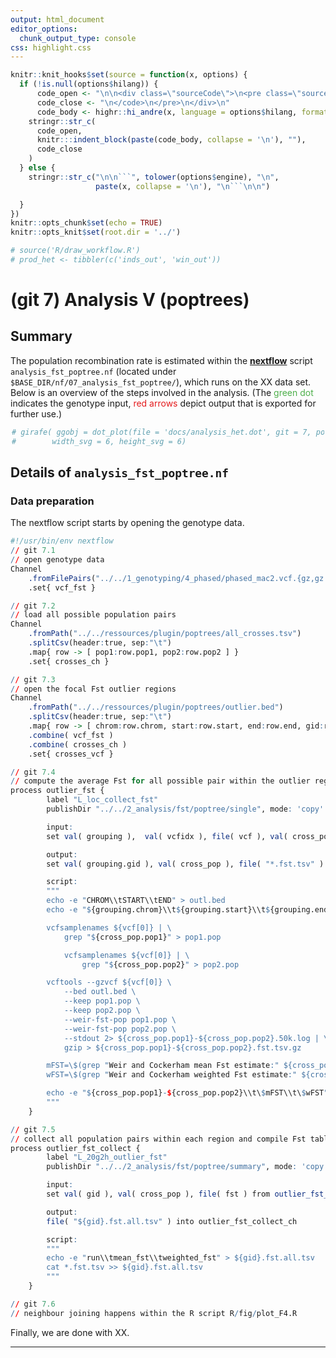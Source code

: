 ```yaml
---
output: html_document
editor_options:
  chunk_output_type: console
css: highlight.css
---
```


```r
knitr::knit_hooks$set(source = function(x, options) {
  if (!is.null(options$hilang)) {
      code_open <- "\n\n<div class=\"sourceCode\">\n<pre class=\"sourceCode\">\n<code class=\"sourceCode\">"
      code_close <- "\n</code>\n</pre>\n</div>\n"
      code_body <- highr::hi_andre(x, language = options$hilang, format = "html")
    stringr::str_c(
      code_open,
      knitr:::indent_block(paste(code_body, collapse = '\n'), ""),
      code_close
    )
  } else {
    stringr::str_c("\n\n```", tolower(options$engine), "\n",
                   paste(x, collapse = '\n'), "\n```\n\n")

  }
})
knitr::opts_chunk$set(echo = TRUE)
knitr::opts_knit$set(root.dir = '../')
```


```r
# source('R/draw_workflow.R')
# prod_het <- tibbler(c('inds_out', 'win_out'))
```

# (git 7) Analysis V (poptrees)

## Summary

The population recombination rate is estimated within the [**nextflow**](https://www.nextflow.io/) script `analysis_fst_poptree.nf` (located under `$BASE_DIR/nf/07_analysis_fst_poptree/`), which runs on the XX data set.
Below is an overview of the steps involved in the analysis.
(The <span style="color:#4DAF4A">green dot</span> indicates the genotype input, <span style="color:#E41A1C">red arrows</span> depict output that is exported for further use.)

<div style="max-width:500px; margin:auto;">
```r
# girafe( ggobj = dot_plot(file = 'docs/analysis_het.dot', git = 7, point_types = prod_het),
#        width_svg = 6, height_svg = 6)
```
</div>

## Details of `analysis_fst_poptree.nf`

### Data preparation

The nextflow script starts by opening the genotype data.

<div class="kclass">
```r
#!/usr/bin/env nextflow
// git 7.1
// open genotype data
Channel
	.fromFilePairs("../../1_genotyping/4_phased/phased_mac2.vcf.{gz,gz.tbi}")
	.set{ vcf_fst }
```


```r
// git 7.2
// load all possible population pairs
Channel
	.fromPath("../../ressources/plugin/poptrees/all_crosses.tsv")
	.splitCsv(header:true, sep:"\t")
	.map{ row -> [ pop1:row.pop1, pop2:row.pop2 ] }
	.set{ crosses_ch }
```


```r
// git 7.3
// open the focal Fst outlier regions
Channel
	.fromPath("../../ressources/plugin/poptrees/outlier.bed")
	.splitCsv(header:true, sep:"\t")
	.map{ row -> [ chrom:row.chrom, start:row.start, end:row.end, gid:row.gid ] }
	.combine( vcf_fst )
	.combine( crosses_ch )
	.set{ crosses_vcf }
```


```r
// git 7.4
// compute the average Fst for all possible pair within the outlier region
process outlier_fst {
		label "L_loc_collect_fst"
		publishDir "../../2_analysis/fst/poptree/single", mode: 'copy'

		input:
		set val( grouping ),  val( vcfidx ), file( vcf ), val( cross_pop ) from crosses_vcf

		output:
		set val( grouping.gid ), val( cross_pop ), file( "*.fst.tsv" ) into outlier_fst_gid_ch

		script:
		"""
		echo -e "CHROM\\tSTART\\tEND" > outl.bed
		echo -e "${grouping.chrom}\\t${grouping.start}\\t${grouping.end}" >> outl.bed

		vcfsamplenames ${vcf[0]} | \
			grep "${cross_pop.pop1}" > pop1.pop

			vcfsamplenames ${vcf[0]} | \
				grep "${cross_pop.pop2}" > pop2.pop

		vcftools --gzvcf ${vcf[0]} \
			--bed outl.bed \
			--keep pop1.pop \
			--keep pop2.pop \
			--weir-fst-pop pop1.pop \
			--weir-fst-pop pop2.pop \
			--stdout 2> ${cross_pop.pop1}-${cross_pop.pop2}.50k.log | \
			gzip > ${cross_pop.pop1}-${cross_pop.pop2}.fst.tsv.gz

		mFST=\$(grep "Weir and Cockerham mean Fst estimate:" ${cross_pop.pop1}-${cross_pop.pop2}.50k.log | sed 's/Weir and Cockerham mean Fst estimate: //')
		wFST=\$(grep "Weir and Cockerham weighted Fst estimate:" ${cross_pop.pop1}-${cross_pop.pop2}.50k.log | sed 's/Weir and Cockerham weighted Fst estimate: //')

		echo -e "${cross_pop.pop1}-${cross_pop.pop2}\\t\$mFST\\t\$wFST" > ${cross_pop.pop1}-${cross_pop.pop2}.${grouping.gid}.fst.tsv
		"""
	}
```


```r
// git 7.5
// collect all population pairs within each region and compile Fst table
process outlier_fst_collect {
		label "L_20g2h_outlier_fst"
		publishDir "../../2_analysis/fst/poptree/summary", mode: 'copy'

		input:
		set val( gid ), val( cross_pop ), file( fst ) from outlier_fst_gid_ch.groupTuple()

		output:
		file( "${gid}.fst.all.tsv" ) into outlier_fst_collect_ch

		script:
		"""
		echo -e "run\\tmean_fst\\tweighted_fst" > ${gid}.fst.all.tsv
		cat *.fst.tsv >> ${gid}.fst.all.tsv
		"""
	}
```


```r
// git 7.6
// neighbour joining happens within the R script R/fig/plot_F4.R
```
</div>

Finally, we are done with XX.

---
